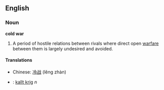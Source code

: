 ==English==
===Noun===
{{wikipedia}}
'''cold war'''

# A period of hostile relations between rivals where direct open [[warfare]] between them is largely undesired and avoided.

====Translations====
*Chinese: [[冷战]] (lěng zhàn)
*{{sv}}: [[kallt krig]] ''n''